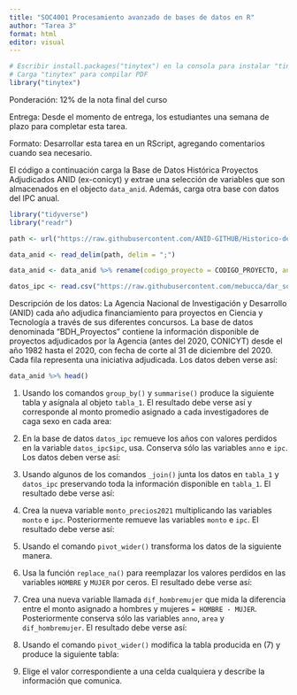 ```yaml
---
title: "SOC4001 Procesamiento avanzado de bases de datos en R"
author: "Tarea 3"
format: html
editor: visual
---
```


```r
# Escribir install.packages("tinytex") en la consola para instalar "tinytex"
# Carga "tinytex" para compilar PDF
library("tinytex")
```

Ponderación: 12% de la nota final del curso

Entrega: Desde el momento de entrega, los estudiantes una semana de plazo para completar esta tarea.

Formato: Desarrollar esta tarea en un RScript, agregando comentarios cuando sea necesario.

El código a continuación carga la Base de Datos Histórica Proyectos Adjudicados ANID (ex-conicyt) y extrae una selección de variables que son almacenados en el objecto `data_anid`. Además, carga otra base con datos del IPC anual.

```r
library("tidyverse")
library("readr")

path <- url("https://raw.githubusercontent.com/ANID-GITHUB/Historico-de-Proyectos-Adjudicados/da63cab4fa424eaaac2a108b0582c83fa4f229c1/BDH_Proyectos.csv")

data_anid <- read_delim(path, delim = ";")

data_anid <- data_anid %>% rename(codigo_proyecto = CODIGO_PROYECTO, anno = ANO_FALLO, sexo = SEXO, area = AREA_OCDE, duracion =  DURACION_MESES, monto = `MONTO ADJUDICADO (MILES $)`) %>% select(codigo_proyecto,anno, sexo,area,monto)

datos_ipc <- read.csv("https://raw.githubusercontent.com/mebucca/dar_soc4001/master/homework/ipc.csv")

```

Descripción de los datos: La Agencia Nacional de Investigación y Desarrollo (ANID) cada año adjudica financiamiento para proyectos en Ciencia y Tecnología a través de sus diferentes concursos. La base de datos denominada "BDH_Proyectos" contiene la información disponible de proyectos adjudicados por la Agencia (antes del 2020, CONICYT) desde el año 1982 hasta el 2020, con fecha de corte al 31 de diciembre del 2020. Cada fila representa una iniciativa adjudicada. Los datos deben verse así:

```r
data_anid %>% head()
```

1)  Usando los comandos `group_by()` y `summarise()` produce la siguiente tabla y asígnala al objeto `tabla_1`. El resultado debe verse así y corresponde al monto promedio asignado a cada investigadores de caga sexo en cada area:


2)  En la base de datos `datos_ipc` remueve los años con valores perdidos en la variable `datos_ipc$ipc`, usa. Conserva sólo las variables `anno` e `ipc`. Los datos deben verse así:

3)  Usando algunos de los comandos `_join()` junta los datos en `tabla_1` y `datos_ipc` preservando toda la información disponible en `tabla_1`. El resultado debe verse así:


4)  Crea la nueva variable `monto_precios2021` multiplicando las variables `monto` e `ipc`. Posteriormente remueve las variables `monto` e `ipc`. El resultado debe verse así:


5)  Usando el comando `pivot_wider()` transforma los datos de la siguiente manera.


6)  Usa la función `replace_na()` para reemplazar los valores perdidos en las variables `HOMBRE` y `MUJER` por ceros. El resultado debe verse así:

7)  Crea una nueva variable llamada `dif_hombremujer` que mida la diferencia entre el monto asignado a hombres y mujeres `= HOMBRE - MUJER`. Posteriormente conserva sólo las variables `anno`, `area` y `dif_hombremujer`. El resultado debe verse así:

8)  Usando el comando `pivot_wider()` modifica la tabla producida en (7) y produce la siguiente tabla:


9)  Elige el valor correspondiente a una celda cualquiera y describe la información que comunica.
